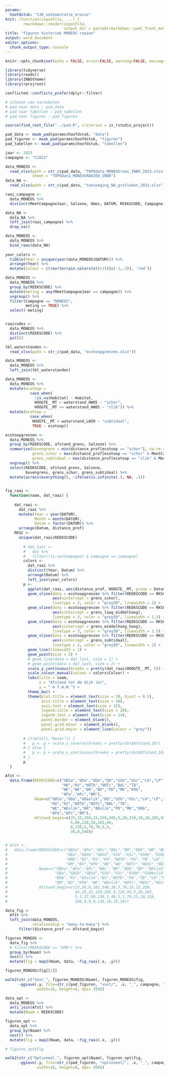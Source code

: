 ```yaml
---
params:
  hoofdstuk: "130_sedimentatie_erosie"
knit: (function(inputFile, ...) {
        rmarkdown::render(inputFile,
                          output_dir = paste0(rmarkdown::yaml_front_matter(inputFile)$params$hoofdstuk, "/output"))})
title: "figuren historiek MONEOS raaien"
output: word_document
editor_options: 
  chunk_output_type: console
---
```



```r

knitr::opts_chunk$set(echo = FALSE, error=FALSE, warning=FALSE, message=FALSE, cache=FALSE)

```


```r

library(tidyverse)
library(readxl)
library(INBOtheme)
library(rprojroot)

conflicted::conflicts_prefer(dplyr::filter)

```


```r

# inlezen van variabelen
# pad naar data : pad_data
# pad naar tabellen : pad_tabellen
# pad naar figuren : pad_figuren

source(find_root_file("../pad.R", criterion = is_rstudio_project))

pad_data <- maak_pad(params$hoofdstuk, "data")
pad_figuren <- maak_pad(params$hoofdstuk, "figuren")
pad_tabellen <- maak_pad(params$hoofdstuk, "tabellen")

```


```r

jaar <- 2023
campagne <- "C2022"

data_MONEOS <- 
  read_xlsx(path = str_c(pad_data, "TOPOdata_MONEOSraai_INBO_2023.xlsx"),
            sheet = "TOPOdata_MONEOSRAAIEN_INBO")
data_NA <-
  read_xlsx(path = str_c(pad_data, "toevoeging_NA_grafieken_2023.xlsx"))

raai_campagne <- 
  data_MONEOS %>% 
  distinct(MeetCampagneJaar, Salzone, Omes, DATUM, REEKSCODE, Campagne)

data_NA <-
  data_NA %>% 
  left_join(raai_campagne) %>% 
  drop_na()

data_MONEOS <-
  data_MONEOS %>% 
  bind_rows(data_NA)
 
year_colors <-
  tibble(Year = unique(year(data_MONEOS$DATUM))) %>% 
  arrange(Year) %>% 
  mutate(Colour = c(rev(terrain.colors(n()+1))[c(-1,-2)], 'red'))

```


```r

data_MONEOS <-
  data_MONEOS %>% 
  group_by(REEKSCODE) %>% 
  mutate(meting = any(MeetCampagneJaar == campagne)) %>% 
  ungroup() %>% 
  filter(Campagne == "MONEOS",
         meting == TRUE) %>% 
  select(-meting)


raaicodes <- 
  data_MONEOS %>% 
  distinct(REEKSCODE) %>% 
  pull()

```


```r

tbl_waterstanden <-
  read_xlsx(path = str_c(pad_data, "ecotoopgrenzen.xlsx"))

data_MONEOS <-
  data_MONEOS %>% 
  left_join(tbl_waterstanden)

data_MONEOS <-
  data_MONEOS %>%
  mutate(ecotoop = 
           case_when(
             !is.na(Habitat) ~ Habitat,
             HOOGTE__MT > waterstand_HW85 ~ "schor",
             HOOGTE__MT <= waterstand_HW85 ~ "slik")) %>%
  mutate(ecotoop = 
           case_when(
            HOOGTE__MT < waterstand_LW30 ~ "subtidaal",
            TRUE ~ ecotoop))

ecotoopgrenzen <-
  data_MONEOS %>% 
  group_by(REEKSCODE, afstand_grens, Salzone) %>% 
  summarise(bovengrens = min(distance_prof[ecotoop == "schor"], na.rm = TRUE),
            grens_schor = max(distance_prof[ecotoop == "schor" & MeetCampagneJaar == campagne], na.rm = TRUE),
            grens_subtidaal = max(distance_prof[ecotoop == "slik" & MeetCampagneJaar == campagne], na.rm = TRUE)) %>% 
  ungroup() %>% 
  select(REEKSCODE, afstand_grens, Salzone, 
         bovengrens, grens_schor, grens_subtidaal) %>% 
  mutate(across(everything(), ~ifelse(is.infinite(.), NA, .)))
  
```


```r

fig_raai <- 
  function(naam, dat_raai) {
    
    dat_raai <-
      dat_raai %>% 
      mutate(Year = year(DATUM),
             Month = month(DATUM),
             Datum = factor(DATUM)) %>% 
      arrange(Datum, distance_prof)
    RKSC <-
      unique(dat_raai$REEKSCODE)
    
        # dat_last <-
        #   dat %>%
        #   filter(!is.na(Campagne) & Campagne == campagne)
        colors <- 
          dat_raai %>% 
          distinct(Year, Datum) %>% 
          arrange(Datum) %>% 
          left_join(year_colors)
        p <- 
          ggplot(dat_raai, aes(distance_prof, HOOGTE__MT, group = Datum, colour = Datum)) +  
          geom_vline(data = ecotoopgrenzen %>% filter(REEKSCODE == RKSC),
                     aes(xintercept = grens_schor),
                     linetype = 2, color = "grey50", linewidth = 2) +
          geom_vline(data = ecotoopgrenzen %>% filter(REEKSCODE == RKSC),
                     aes(xintercept = grens_laag_middelhoog),
                     linetype = 3, color = "grey50", linewidth = 1.5) +
          geom_vline(data = ecotoopgrenzen %>% filter(REEKSCODE == RKSC),
                     aes(xintercept = grens_middelhoog_hoog),
                     linetype = 3, color = "grey50", linewidth = 1.5) +
          geom_vline(data = ecotoopgrenzen %>% filter(REEKSCODE == RKSC),
                     aes(xintercept = grens_subtidaal),
                     linetype = 2, color = "grey50", linewidth = 2) +
          geom_line(linewidth = 1) + 
          geom_point(size = 2) + 
          # geom_line(data = dat_last, size = 1) +
          # geom_point(data = dat_last, size = 2) +
          scale_y_continuous(breaks = pretty(dat_raai$HOOGTE__MT, 5)) +
          scale_colour_manual(values = colors$Colour) +
          labs(title = naam,
               x = "Afstand tot de dijk (m)",
               y = " m T.A.W.") + 
          theme_bw() + 
          theme(plot.title = element_text(size = 20, hjust = 0.5),
                axis.title = element_text(size = 18),
                axis.text = element_text(size = 15),
                legend.title = element_text(size = 20), 
                legend.text = element_text(size = 14),
                panel.border = element_blank(),
                panel.grid.minor = element_blank(), 
                panel.grid.major = element_line(colour = "grey")) 
        
        # if(Afst[i,"Oever"]) {
        #   p <- p + scale_x_reverse(breaks = pretty(dat$Afstand,10))
        # } else {
        #   p <- p + scale_x_continuous(breaks = pretty(dat$Afstand,10))
        # }
        p
  }

```


```r

Afst <- 
  data.frame(REEKSCODE=c("GBSa","ODa","ODa","DO","GSb","GSc","LH","LP","LP","KPb","KPe","KPe","GW",
                         "HO","KV","NOTb","NOTc","BAL","TB",
                         "WE","WE","BR","BR","PD","MK","KRb",
                         "APa","APc","BM"), 
             Naam=c("GBSa","ODa","ODaslik","DO","GSb","GSc","LH","LP","LPslik","KPb","KPe","KPeslik","GW",
                    "HO","KV","NOTb","NOTc","BAL","TB",
                    "WE","WEslik","BR","BRslik","PD","MK","KRb",
                    "APa","APc","BM"), 
             Afstand_begin=c(25,15,250,15,150,205,5,20,218,10,20,205,50,
                             5,60,130,10,102,40,
                             0,130,5,70,70,5,5,
                             30,0,540))


# Afst <- 
#   data.frame(REEKSCODE=c("GBSa","APa","APc","BAL","BM","BOE","BR","BR","DO","ODa","ODa",
#                          "GBa","GBSb","GBSd","GSb","GSc","GSHb","GSHb","GW","HO","KPe","KPe",
#                          "KRb","KS","KS","KV","NOTb","PA","TB","LH","MK","PD","VL","LP","LP",
#                          "DM","DU","KPb","WE","WE","NOTc","HEUc","HEUf"), 
#              Naam=c("GBSa","APa","APc","BAL","BM","BOE","BR","BRslik","ODa","ODa","DO",
#                     "GBa","GBSb","GBSd","GSb","GSc","GSHb","GSHbslik","GW","HO","KPe","KPeslik",
#                     "KRb","KS","KSslik","KV","NOTb","PA","TB","LH","MK","PD","VL","LP","LPslik",
#                     "DM","DU","KPb","WE","WEslik","NOTc","HEUc","HEUf"), 
#              Afstand_begin=c(25,30,0,102,540,10,5,70,15,15,250,
#                              45,25,25,150,205,0,120,50,5,20,205,
#                              5,5,37,60,130,5,40,5,5,70,25,20,218,
#                              180,0,0,0,130,10,10,10))

data_fig <-
  Afst %>% 
  left_join(data_MONEOS,
            relationship = "many-to-many") %>% 
      filter(distance_prof >= Afstand_begin)

figuren_MONEOS <-
  data_fig %>% 
  # filter(REEKSCODE == "KPb") %>% 
  group_by(Naam) %>% 
  nest() %>% 
  mutate(fig = map2(Naam, data, ~fig_raai(.x, .y)))

figuren_MONEOS$fig[[1]]

walk2(str_c("Vast_", figuren_MONEOS$Naam), figuren_MONEOS$fig, 
      ~ggsave(.y, file=str_c(pad_figuren, "vast/", .x, "_", campagne, ".png"), 
              width=16, height=8, dpi= 350))

data_opt <-
  data_MONEOS %>% 
  anti_join(Afst) %>% 
  mutate(Naam = REEKSCODE)

figuren_opt <-
  data_opt %>% 
  group_by(Naam) %>% 
  nest() %>% 
  mutate(fig = map2(Naam, data, ~fig_raai(.x, .y)))

# figuren_opt$fig

walk2(str_c("Optioneel_", figuren_opt$Naam), figuren_opt$fig, 
      ~ggsave(.y, file=str_c(pad_figuren, "optioneel/", .x, "_", campagne, ".png"), 
              width=16, height=8, dpi= 350))

```

